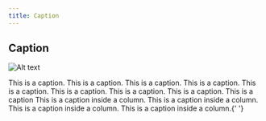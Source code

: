 ```yaml
---
title: Caption
---
```



## Caption

<Row>
<Column colMd={4} colLg={4}>

![Alt text](images/Light_theme_01.png)

</Column>
</Row>

<Caption>
  This is a caption. This is a caption. This is a caption. This is a caption.
  This is a caption. This is a caption. This is a caption. This is a caption.
  This is a caption
</Caption>

<Row>
<Column colMd={4} colLg={4}>

<Caption>
  This is a caption inside a column. This is a caption inside a column. This is
  a caption inside a column. This is a caption inside a column.{' '}
</Caption>

</Column>
</Row>
